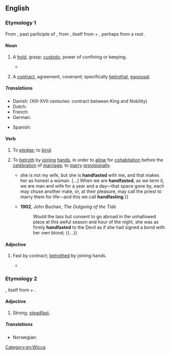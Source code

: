 ==English==

===Etymology 1===
From {{inh|en|enm|hondfast}}, past participle of {{inh|en|enm|hondfesten||to betroth}}, from {{der|en|non|handfesta||to strike a bargain, pledge}}, itself from {{m|non|hönd||hand}} + {{m|non|festa||to fasten, fix, affirm}}, perhaps from a {{der|en|ine-pro|-}} root {{m|ine-pro|*pHst-}}.

====Noun====
{{en-noun}}

# {{lb|en|obsolete}} A [[hold]], grasp; [[custody]], power of confining or keeping.
#*{{RQ:Shakespeare Cymbeline|act=I|scene=v|passage=And the remembrancer of her to hold<br>The '''hand-fast''' to her lord. I have given him that}}
# {{lb|en|obsolete}} A [[contract]], agreement, covenant; specifically [[betrothal]], [[espousal]].

=====Translations=====
{{trans-top|contract}}
* Danish: {{t|da|håndfæstning}} (XIII-XVII centuries: contract between King and Nobility)
* Dutch: {{t+|nl|handvest|n}}
* French: {{t+|fr|poignée de main}}
* German: {{t|de|Handfest|n}}
{{trans-mid}}
* Spanish: {{t|es|atado de las manos|m}}
{{trans-bottom}}

====Verb====
{{en-verb}}

# {{lb|en|transitive}} To [[pledge]]; to [[bind]].
# {{lb|en|transitive|Scotland|archaic|or|historical|except|Wicca}} To [[betroth]] by [[join#Verb|joining]] [[hand#Noun|hands]], in order to [[allow]] for [[cohabitation]] before the [[celebration]] of [[marriage]]; to [[marry]] [[provisionally]].
#* {{RQ:Scott Monastery|volume=II|chapter=XI|pages=311–312|pageref=312|passage=No, Sir Priest or Sir Preacher, Catherine is not my wife— {{...}} she is not my wife, but she is '''handfasted''' with me, and that makes her as honest a woman. [...] When we are '''handfasted''', as we term it, we are man and wife for a year and a day—that space gone by, each may chuse another mate, or, at their pleasure, may call the priest to marry them for life—and this we call '''handfasting'''.}}
#* '''1902''', John Buchan, ''The Outgoing of the Tide''
#*: Would the lass but consent to go abroad in the unhallowed place at this awful season and hour of the night, she was as firmly '''handfasted''' to the Devil as if she had signed a bond with her own blood; {{...}}

====Adjective====
{{head|en|adjective}}

# {{lb|en|obsolete}} Fast by contract; [[betrothed]] by joining hands.
#* {{RQ:Bale The Actes of Englysh Votaries|passage=A vyrgine made '''handfast''' to Christ.}}

===Etymology 2===
{{clq|en|de|handfest}}, itself from {{m|de|Hand||hand}} + {{m|de|fest||firm, strong}}.

====Adjective====
{{en-adj}}

# {{lb|en|rare}} Strong; [[steadfast]].

=====Translations=====
{{trans-top|strong; steadfast}}
* Norwegian: {{t|no|håndfast}}
{{trans-mid}}
{{trans-bottom}}

[[Category:en:Wicca]]